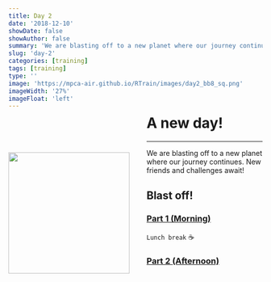 ```yaml
---
title: Day 2
date: '2018-12-10'
showDate: false
showAuthor: false
summary: 'We are blasting off to a new planet where our journey continues...'
slug: 'day-2'
categories: [training]
tags: [training]
type: ''
image: 'https://mpca-air.github.io/RTrain/images/day2_bb8_sq.png' 
imageWidth: '27%'
imageFloat: 'left'
---
```



![](https://mpca-air.github.io/RTrain/images/day2_bb8_sq.png){width="240" style="float: left; margin-right: 34px; margin-top: 70px; margin-bottom: 10px;"}

<h1 style="margin-top:-5px;"> A new day! </h1>
<hr>


We are blasting off to a new planet where our journey continues. New friends and challenges await!


<div style="margin-left: 4%;">

## Blast off!

### <i class="fa fa-rocket" style="font-size:24px"></i> [Part 1  (Morning)](../page/day2_am.html)

`Lunch break` <i class="fa fa-utensils"></i> ☕

### <i class="fa fa-rocket" style="font-size:24px"></i> [Part 2 (Afternoon)](../page/day2_pm.html) 

</div>

<br>

